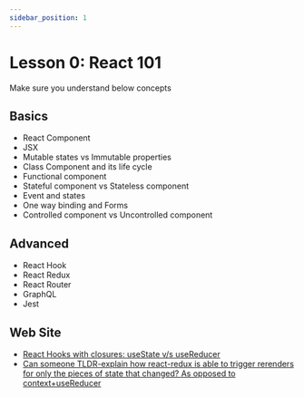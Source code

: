 ```yaml
---
sidebar_position: 1
---
```


# Lesson 0: React 101

Make sure you understand below concepts

## Basics
- React Component
- JSX
- Mutable states vs Immutable properties
- Class Component and its life cycle
- Functional component
- Stateful component vs Stateless component
- Event and states
- One way binding and Forms
- Controlled component vs Uncontrolled component

## Advanced
- React Hook
- React Redux
- React Router
- GraphQL
- Jest


## Web Site
- [React Hooks with closures: useState v/s useReducer](https://medium.com/nerd-for-tech/react-hooks-with-closures-usestate-v-s-usereducer-9e0c20e81051)
- [Can someone TLDR-explain how react-redux is able to trigger rerenders for only the pieces of state that changed? As opposed to context+useReducer](https://www.reddit.com/r/reactjs/comments/skx6lv/can_someone_tldrexplain_how_reactredux_is_able_to/)